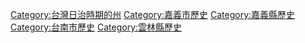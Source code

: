 {{Catmore}}

[[Category:台灣日治時期的州|Category:台灣日治時期的州]]
[[Category:嘉義市歷史|Category:嘉義市歷史]]
[[Category:嘉義縣歷史|Category:嘉義縣歷史]]
[[Category:台南市歷史|Category:台南市歷史]]
[[Category:雲林縣歷史|Category:雲林縣歷史]]